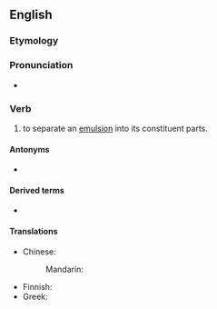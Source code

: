 ==English==

===Etymology===
{{prefix|en|de|emulsify}}

===Pronunciation===
* {{a|UK}} {{IPA|[diːˌɛˈmʌɫsɪfaɪ]|[diːˌɛˈmʊɫsɪfaɪ]|lang=en}}

===Verb===
{{en-verb|de-emulsifies|de-emulsifying|de-emulsified}}

# to separate an [[emulsion]] into its constituent parts.

====Antonyms====
* {{l|en|emulsify}}

====Derived terms====
* {{l|en|de-emulsifier}}

====Translations====
{{trans-top|separate an emulsion}}
* Chinese:
*: Mandarin: {{t|cmn|去乳化|tr=qù rǔ huà}}
{{trans-mid}}
* Finnish: {{t|fi|[[hajottaa]] [[emulsio]]}}
* Greek: {{t|el|απογαλακτωματοποιώ}}
{{trans-bottom}}